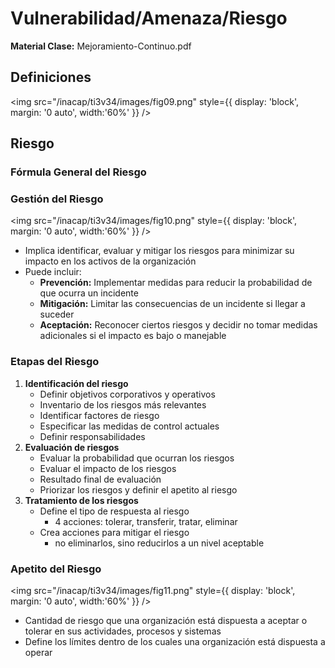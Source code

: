 
# Vulnerabilidad/Amenaza/Riesgo

**Material Clase:** <ExternalLink href="/inacap/ti3v34/docs/ppt13.pdf">Mejoramiento-Continuo.pdf</ExternalLink>

## Definiciones

<img 
    src="/inacap/ti3v34/images/fig09.png"
    style={{ display: 'block', margin: '0 auto', width:'60%' }} 
/>
<br/>

## Riesgo

### Fórmula General del Riesgo

<MathDisplay formula = 
    "Riesgo = Prob.\,amenaza \cdot Impacto\, evento"
/>


### Gestión del Riesgo

<img 
    src="/inacap/ti3v34/images/fig10.png"
    style={{ display: 'block', margin: '0 auto', width:'60%' }} 
/>
<br/>

- Implica identificar, evaluar y mitigar los riesgos para minimizar su impacto en los activos de la organización
- Puede incluir:
	- **Prevención:** Implementar medidas para reducir la probabilidad de que ocurra un incidente
	- **Mitigación:** Limitar las consecuencias de un incidente si llegar a suceder
	- **Aceptación:** Reconocer ciertos riesgos y decidir no tomar medidas adicionales si el impacto es bajo o manejable

### Etapas del Riesgo

1. **Identificación del riesgo**
	- Definir objetivos corporativos y operativos
	- Inventario de los riesgos más relevantes
	- Identificar factores de riesgo
	- Especificar las medidas de control actuales
	- Definir responsabilidades
2. **Evaluación de riesgos**
	- Evaluar la probabilidad que ocurran los riesgos
	- Evaluar el impacto de los riesgos
	- Resultado final de evaluación
	- Priorizar los riesgos y definir el apetito al riesgo
3. **Tratamiento de los riesgos**
	- Define el tipo de respuesta al riesgo
		- 4 acciones: tolerar, transferir, tratar, eliminar
	- Crea acciones para mitigar el riesgo
		- no eliminarlos, sino reducirlos a un nivel aceptable

### Apetito del Riesgo

<img 
    src="/inacap/ti3v34/images/fig11.png"
    style={{ display: 'block', margin: '0 auto', width:'60%' }} 
/>
<br/>

- Cantidad de riesgo que una organización está dispuesta a aceptar o tolerar en sus actividades, procesos y sistemas
- Define los límites dentro de los cuales una organización está dispuesta a operar

